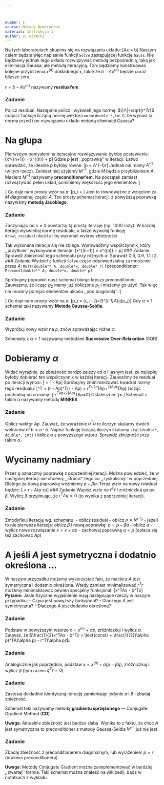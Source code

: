 ```yaml
---



number: 1
course: Metody Numeryczne
material: Instrukcja 1
author: B. Górecki
---
```


Na tych laboratoriach skupimy się na rozwiązaniu układu:
\[Ax = b\]
Naszym celem będzie więc napisanie funkcji `Solve` zastępującej funkcję `Gauss`. Nie będziemy jednak tego układu rozwiązywać metodą bezpośrednią, taką jak eliminacja Gaussa, ale metodą iteracyjną. Tzn: będziemy konstruować kolejne przybliżenia $x^{(n)}$ dokładnego $x$, takie że $b-Ax^{(n)}$ będzie coraz bliższe zeru.

 $r = b-Ax^{(n)}$ nazywamy **residual'em**.

### Zadanie
Policz residual. Następnie policz i wyświetl jego normę: $\|r\|=\sqrt{r^Tr}$ (napisz funkcję liczącą normę wektora `norm(double *,int)`). Ile wynosi ta norma przed i po rozwiązaniu układu metodą eliminacji Gaussa?

# Na głupa

Pierwszym pomysłem na iteracyjne rozwiązywanie byłoby postawienie:
\[x^{(n+1)} = x^{(n)} + p\]
Gdzie $p$ jest ,,poprawką'' w iteracji. Łatwo sprawdzić, że idealne $p$ byłoby równe:
\[p = A^{-1}r\]
Jednak nie mamy $A^{-1}$ (w tym rzecz). Zamiast niej użyjemy $M^{-1}$, gdzie $M$ będzie przybliżeniem $A$. Macierz $M^{-1}$ nazywamy **preconditioner'em**. Na początek zamiast rozwiązywać pełen układ, pominiemy większość jego elementów:
\[\begin{array}{rrrrrl}
A_{11}p_1 & \color{Gray}{+A_{12}p_2}&\color{Gray}{+A_{13}p_1}&\color{Gray}{+\cdots }&\color{Gray}{+A_{1n}p_n}&= r_1\\
\color{Gray}{A_{21}p_1}&+ A_{22}p_2 &\color{Gray}{+A_{23}p_1}&\color{Gray}{+\cdots }&\color{Gray}{+A_{2n}p_n}&= r_2\\
\color{Gray}{A_{31}p_1}&\color{Gray}{+A_{32}p_2}&+A_{33}p_1&\color{Gray}{+\cdots }&\color{Gray}{+A_{3n}p_n}&= r_3\\
\cdots\\
\color{Gray}{A_{n1}p_1}&\color{Gray}{+A_{n2}p_2}&\color{Gray}{+A_{n3}p_1}&\color{Gray}{+\cdots }&+A_{nn}p_n&= r_n\\
\end{array}\]
Co daje nam prosty wzór na $p$:
\[p_i = \frac{1}{A_{ii}}{r_i}\]
Jest to równoważne z wzięciem za $M$ diagonalnej części $A$. Ten prosty schemat iteracji, z powyższą poprawką nazywamy **metodą Jacobiego**.

### Zadanie
 Zaczynając od $x=0$ powtarzaj tą prostą iterację (np. 1000 razy). W każdej iteracji wyświetlaj normę residualu, a także wywołaj funkcję `draw\_residual(double)` by wykonać wykres zbieżności.

Tak wykonana iteracja się nie zbiega. Wprowadźmy współczynnik, który ,,przytłumi'' wykonywane iteracje:
\[x^{(n+1)} = x^{(n)} + \alpha p\]
### Zadanie
 Sprawdź zbieżność tego schematu przy różnych $\alpha$. Sprawdź $0.5$, $0.9$, $1.1$ i $2$.
### Zadanie
 Wydziel z funkcji `Solve` część odpowiedzialną za mnożenie przez $A$: `Mult(double** A, double*x, double* r)` i preconditioner: `Precond(double** A, double*x, double* p)`

Spróbujmy poprawić nasz schemat biorąc lepszy preconditioner. Zauważmy, że licząc $p_2$ mamy już obliczone $p_1$ i możemy go użyć. Tak więc nie musimy pomijać elementów układu ,,pod diagonalą'':
\[\begin{array}{rrrrrl}
A_{11}p_1 & \color{Gray}{+A_{12}p_2}&\color{Gray}{+A_{13}p_1}&\color{Gray}{+\cdots }&\color{Gray}{+A_{1n}p_n}&= r_1\\
A_{21}p_1&+ A_{22}p_2 &\color{Gray}{+A_{23}p_1}&\color{Gray}{+\cdots }&\color{Gray}{+A_{2n}p_n}&= r_2\\
A_{31}p_1& +A_{32}p_2&+A_{33}p_1&\color{Gray}{+\cdots }&\color{Gray}{+A_{3n}p_n}&= r_3\\
\cdots\\
A_{n1}p_1& +A_{n2}p_2& +A_{n3}p_1& +\cdots &+A_{nn}p_n&= r_n\\
\end{array}\]
Co daje nam prosty wzór na $p$:
\[p_i = \frac{1}{A_{ii}}(r_i - \sum_{j=1}^{i-1}A_{ij}p_j)\]
Gdy $\alpha=1$ schemat taki nazywamy **Metodą Gaussa-Seidla**. 

### Zadanie
 Wypróbuj nowy wzór na $p$, znów sprawdzając różne $\alpha$.

Schematy z $\alpha > 1$ nazywamy metodami **Successive Over-Relaxation** (SOR).

# Dobieramy $\alpha$
Widać wyraźnie, że zbieżność bardzo zależy od $\alpha$ i jasnym jest, że najlepiej byłoby dobierać ten współczynnik w każdej iteracji. Zauważmy że residual po iteracji wynosi:
\[\hat{r} = r - \alpha Ap\]
Spróbujmy zminimalizować kwadrat normy tego residualu:
\[\hat{r}^T\hat{r} = (r - \alpha Ap)^T(r - \alpha Ap) = r^Tr-2\alpha r^TAp+\alpha^2(Ap)^TAp\]
Licząc pochodną po $\alpha$ mamy:
\[-r^TAp+2\alpha(Ap)^TAp=0\]
Ostatecznie:
\[\alpha = \frac{r^TAp}{(Ap)^TAp}\]
Schemat z takim $\alpha$ nazywamy metodą **MINRES**.

### Zadanie
 Oblicz wektor $Ap$. Zauważ, że wyrażenie $a^Tb$ to iloczyn skalarny dwóch wektorów $a^Tb = a\cdot b$. Napisz funkcję liczącą iloczyn skalarny `skal(double*, double*, int)` i oblicz $\alpha$ z powyższego wzoru. Sprawdź zbieżność przy takim $\alpha$.

# Wycinamy nadmiary
Przez $q$ oznaczmy poprawkę z poprzedniej iteracji. Można powiedzieć, że w następnej iteracji nie chcemy ,,stracić'' tego co ,,zyskaliśmy'' w poprzedniej. Dlatego za nową poprawkę weźmiemy $p - \beta q$. Teraz wzór na nowy residual będzie:
\[\hat{r} = r - \alpha A(p-\beta q)\]
### Zadanie
 Wypisz wzór na $\hat{r}^T\hat{r}$ i zróżniczkuj go po $\beta$. Wylicz $\beta$ przyjmując, że $r^T Aq = 0$ (to wynika z poprzedniej iteracji).

### Zadanie
 Zmodyfikuj iterację wg. schematu:
- oblicz residual
- oblicz $p=M^{-1}r$
- jeżeli to nie pierwsza iteracja: oblicz $\beta$ i nową poprawkę: $p=p-\beta q$
- oblicz $\alpha$
- wylicz nowe rozwiązanie $x=x+\alpha p$
- zachowaj poprawkę $q=p$ (opłaca się też zachować $Ap$)


# A jeśli $A$ jest symetryczna i dodatnio określona ...
W naszym przypadku możemy wykorzystać fakt, że macierz $A$ jest symetryczna i dodatnio określona. Wtedy zamiast minimalizować $r^Tr$ możemy minimalizować pewien specjalny funkcjonał:
\[\frac{1}{2}x^TAx - b^Tx\]
**Pytanie:** Jakie fizyczne wyjaśnienie mają następujące rzeczy w naszym przypadku:
- Czym jest powyższy funkcjonał?
- Dlaczego $A$ jest symetryczna?
- Dlaczego $A$ jest dodatnio określona?

### Zadanie
 Podstaw w powyższym wzorze $x = x^{(n)} + \alpha p$, zróżniczkuj i wylicz $\alpha$. Zauważ, że $\frac{1}{2}x^TAx - b^Tx = \text{const} + \frac{1}{2}(\alpha p)^TA(\alpha p) - r^T(\alpha p)$.

### Zadanie
 Analogicznie jak poprzednio, podstaw $x = x^{(n)} + \alpha (p-\beta q)$, zróżniczkuj i wylicz $\beta$.(tym razem $q^Tr = 0$)

### Zadanie
 Zastosuj dokładnie identyczną iterację zamieniając jedynie $\alpha$ i $\beta$ i zbadaj zbieżność.

Schemat taki nazywamy metodą **gradientu sprzężonego** --- Conjugate Gradient Method (**CG**).

**Uwaga:** Aktualnie zbieżność jest bardzo słaba. Wynika to z faktu, że choć $A$ jest symetryczna to preconditioner z metody Gaussa-Seidla $M^{-1}$ już nie jest.

### Zadanie
 Zbadaj zbieżność z preconditionerem diagonalnym, lub wyrażeniem $p=r$ (brakiem preconditionera).

**Uwaga:** Metodę Conjugate Gradient można zaimplementować w bardziej ,,zwartej'' formie. Taki schemat można znaleść na wikipedii, bądz w notatkach z wykładu.
